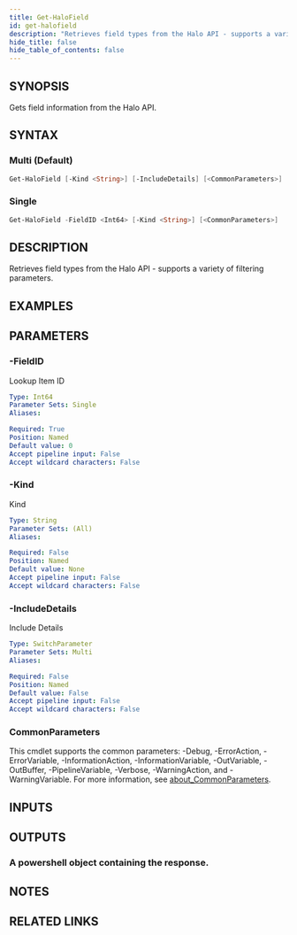 ```yaml
---
title: Get-HaloField
id: get-halofield
description: "Retrieves field types from the Halo API - supports a variety of filtering parameters."
hide_title: false
hide_table_of_contents: false
---
```


## SYNOPSIS

Gets field information from the Halo API.

## SYNTAX

### Multi (Default)

```powershell
Get-HaloField [-Kind <String>] [-IncludeDetails] [<CommonParameters>]
```

### Single

```powershell
Get-HaloField -FieldID <Int64> [-Kind <String>] [<CommonParameters>]
```

## DESCRIPTION

Retrieves field types from the Halo API - supports a variety of filtering parameters.

## EXAMPLES

## PARAMETERS

### -FieldID

Lookup Item ID

```yaml
Type: Int64
Parameter Sets: Single
Aliases:

Required: True
Position: Named
Default value: 0
Accept pipeline input: False
Accept wildcard characters: False
```

### -Kind

Kind

```yaml
Type: String
Parameter Sets: (All)
Aliases:

Required: False
Position: Named
Default value: None
Accept pipeline input: False
Accept wildcard characters: False
```

### -IncludeDetails

Include Details

```yaml
Type: SwitchParameter
Parameter Sets: Multi
Aliases:

Required: False
Position: Named
Default value: False
Accept pipeline input: False
Accept wildcard characters: False
```

### CommonParameters

This cmdlet supports the common parameters: -Debug, -ErrorAction, -ErrorVariable, -InformationAction, -InformationVariable, -OutVariable, -OutBuffer, -PipelineVariable, -Verbose, -WarningAction, and -WarningVariable. For more information, see [about_CommonParameters](http://go.microsoft.com/fwlink/?LinkID=113216).

## INPUTS

## OUTPUTS

### A powershell object containing the response.

## NOTES

## RELATED LINKS
